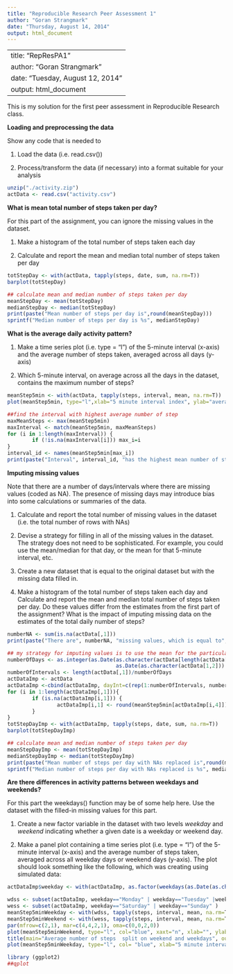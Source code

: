 ```yaml
---
title: "Reproducible Research Peer Assessment 1"
author: "Goran Strangmark"
date: "Thursday, August 14, 2014"
output: html_document
---
```


---
title: "RepResPA1"
author: "Goran Strangmark"
date: "Tuesday, August 12, 2014"
output: html_document
---

This is my solution for the first peer assessment in Reproducible Research class.

**Loading and preprocessing the data**

Show any code that is needed to

1. Load the data (i.e. read.csv())

2. Process/transform the data (if necessary) into a format suitable for your analysis

```r

unzip("./activity.zip")
actData <- read.csv("activity.csv")
```

**What is mean total number of steps taken per day?**

For this part of the assignment, you can ignore the missing values in the dataset.

1. Make a histogram of the total number of steps taken each day

2. Calculate and report the mean and median total number of steps taken per day


```r
totStepDay <- with(actData, tapply(steps, date, sum, na.rm=T))
barplot(totStepDay)

## calculate mean and median number of steps taken per day
meanStepDay <- mean(totStepDay)
medianStepDay <- median(totStepDay)
print(paste("Mean number of steps per day is",round(meanStepDay)))
sprintf("Median number of steps per day is %s", medianStepDay)        
```


**What is the average daily activity pattern?**

1. Make a time series plot (i.e. type = "l") of the 5-minute interval (x-axis) and the average number of steps taken, averaged across all days (y-axis)

2. Which 5-minute interval, on average across all the days in the dataset, contains the maximum number of steps?

```r
meanStep5min <- with(actData, tapply(steps, interval, mean, na.rm=T))
plot(meanStep5min, type="l",xlab="5 minute interval index", ylab="average number of steps taken")

##find the interval with highest average number of step
maxMeanSteps <- max(meanStep5min)
maxInterval <- match(meanStep5min, maxMeanSteps)
for (i in 1:length(maxInterval)) {
        if (!is.na(maxInterval[i])) max_i=i
}
interval_id <- names(meanStep5min[max_i])
print(paste("Interval", interval_id, "has the highest mean number of steps (",round(maxMeanSteps,2),")"))
```

**Imputing missing values**

Note that there are a number of days/intervals where there are missing values (coded as NA). The presence of missing days may introduce bias into some calculations or summaries of the 
data.

1. Calculate and report the total number of missing values in the dataset (i.e. the total number of rows with NAs)

2. Devise a strategy for filling in all of the missing values in the dataset. The strategy does not need to be sophisticated. For example, you could use the mean/median for that day, or 
the mean for that 5-minute interval, etc.

3. Create a new dataset that is equal to the original dataset but with the missing data filled in.

4. Make a histogram of the total number of steps taken each day and Calculate and report the mean and median total number of steps taken per day. Do these values differ from the estimates 
from the first part of the assignment? What is the impact of imputing missing data on the estimates of the total daily number of steps?

```r
numberNA <- sum(is.na(actData[,1]))
print(paste("There are", numberNA, "missing values, which is equal to",round(100*numberNA/length(actData[,1]),2),"% of all observations"))

## my strategy for imputing values is to use the mean for the particular 5 minute interval
numberOfDays <- as.integer(as.Date(as.character(actData[length(actData[,1]), 2]))-
                                   as.Date(as.character(actData[1,2])) +1)
numberOfIntervals <- length(actData[,1])/numberOfDays
actDataImp <- actData
actDataImp <-cbind(actDataImp, dayInt=c(rep(1:numberOfIntervals, numberOfDays)))
for (i in 1:length(actDataImp[,1])){
        if (is.na(actDataImp[i,1])) {
                actDataImp[i,1] <- round(meanStep5min[actDataImp[i,4]])
        }      
}
totStepDayImp <- with(actDataImp, tapply(steps, date, sum, na.rm=T))
barplot(totStepDayImp)

## calculate mean and median number of steps taken per day
meanStepDayImp <- mean(totStepDayImp)
medianStepDayImp <- median(totStepDayImp)
print(paste("Mean number of steps per day with NAs replaced is",round(meanStepDayImp)))
sprintf("Median number of steps per day with NAs replaced is %s", medianStepDayImp)   
```


**Are there differences in activity patterns between weekdays and weekends?**

For this part the weekdays() function may be of some help here. Use the dataset with the filled-in missing values for this part.

1. Create a new factor variable in the dataset with two levels  *weekday* and *weekend* indicating whether a given date is a weekday or weekend day.

2. Make a panel plot containing a time series plot (i.e. type = "l") of the 5-minute interval (x-axis) and the average number of steps taken, averaged across all weekday days or weekend 
days (y-axis). The plot should look something like the following, which was creating using simulated data:

```r
actDataImp$weekday <- with(actDataImp, as.factor(weekdays(as.Date(as.character(date)))))

wdss <- subset(actDataImp, weekday=="Monday" | weekday=="Tuesday" |weekday=="Wednesday" |weekday=="Thursday" | weekday=="Friday" )
wess <- subset(actDataImp, weekday=="Saturday" | weekday=="Sunday" )
meanStep5minWeekday <- with(wdss, tapply(steps, interval, mean, na.rm=T))
meanStep5minWeekend <- with(wess, tapply(steps, interval, mean, na.rm=T))
par(mfrow=c(2,1), mar=c(4,4,2,1), oma=c(0,0,2,0))
plot(meanStep5minWeekend, type="l", col="blue", xaxt="n", xlab="", ylab="average number of steps", main="weekend")
title(main="Average number of steps  split on weekend and weekdays", outer=TRUE) 
plot(meanStep5minWeekday, type="l", col= "blue", xlab="5 minute interval index", ylab="average number of steps", main="weekdays")

library (ggplot2)
##qplot



```
